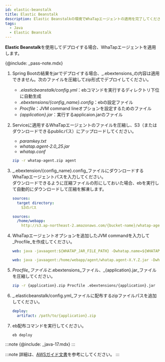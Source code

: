 ```yaml
---
id: elastic-beanstalk
title: Elastic Beanstalk
description: Elastic Beanstalkの環境でWhaTapエージェントの適用を完了してください。
tags:
  - Java
  - Elastic Beanstalk
---
```


**Elastic Beanstalk**を使用してデプロイする場合、WhaTapエージェントを適用します。 

{@include: _pass-note.mdx}

1.  Spring Bootの結果をjarでデプロイする場合、_.ebextensions_の内容は適用できません。次のファイルを圧縮してzip形式でデプロイしてください。

    -   _.elasticbeanstalk/config.yml_：ebコマンドを実行するディレクトリ下位に自動生成
    -   _.ebextensions/{config_name}.config_：ebの設定ファイル
    -   _Procfile_：JVM command lineオプションを設定するためのファイル
    -   _{application}.jar_：実行するapplicaion.jarのファイル

2.  Serviceに適用するWhaTapエージェントのファイルを圧縮し、S3（またはダウンロードできるpublicパス）にアップロードしてください。

    -   _paramkey.txt_
    -   _whatap.agent-2.0_25.jar_
    -   _whatap.conf_

    ```bash title='디렉터리 압축하기'
    zip -r whatap-agent.zip agent
    ```

3.  _.ebextension/{config_name}.config_ファイルにダウンロードするWhaTapエージェントパスを入力してください。\
    ダウンロードできるように圧縮ファイルの形にしておいた場合、ebを実行して自動的にダウンロードして圧縮を解凍します。

    ```yaml title=ebextension/{config_name}.config
    sources:
      target directory:
        S3のパス
    ```

    ```yaml title=예시
    sources:
      /home/webapp:
        http://s3.ap-northeast-2.amazonaws.com/{bucket-name}/whatap-agent.zip
    ```

4.  WhaTapエージェントオプションを追加したJVM commandを入力して_Procfile_を作成してください。

    ```yaml title=Procfile
    web: java -javaagent:${WHATAP_JAR_FILE_PATH} -Dwhatap.name=${WHATAP_NAME} -Dwhatap.okind=${WHATAP_OKIND_NAME} -Dwhatap.server.home=${APPLICAION_PATH} -Dwhatap.conf.path=${WHATAP_HOME} -jar ${APPLICAIONT}.jar
    ```

    ```yaml title=예시
    web: java -javaagent:/home/webapp/agent/whatap.agent-X.Y.Z.jar -Dwhatap.name=bootTest -Dwhatap.okind=test -Dwhatap.server.home=/var/app/current -Dwhatap.conf.path=/home/webapp/agent -jar whatap-boot-test.jar
    ```

5.  _Procfile_ファイルと_.ebextensions_ファイル、_{application}.jar_ファイルを圧縮してください。

    ```bash
    zip -r {application}.zip Procfile .ebextensions/{application}.jar
    ```

6.  _.elasticbeanstalk/config.yml_ファイルに配布するzipファイルパスを追加してください。

    ```yaml
    deploy:
      artifact: /path/to/{application}.zip
    ```

7.  eb配布コマンドを実行してください。

    ```bash
    eb deploy
    ```

:::note
{@include: _java-17.mdx}
:::

:::note
詳細は、[AWSガイド文書](https://docs.aws.amazon.com/ko_kr/elasticbeanstalk/latest/dg/Welcome.html)を参考にしてください。
:::
